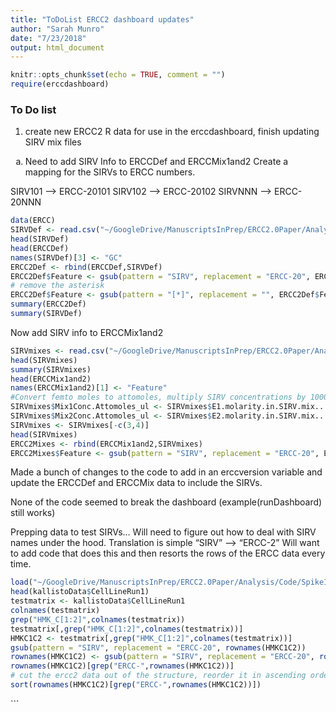 ```yaml
---
title: "ToDoList ERCC2 dashboard updates"
author: "Sarah Munro"
date: "7/23/2018"
output: html_document
---
```


```r
knitr::opts_chunk$set(echo = TRUE, comment = "")
require(erccdashboard)
```

### To Do list

1. create new ERCC2 R data for use in the erccdashboard, finish updating SIRV mix files
  a. Need to add SIRV Info to ERCCDef and ERCCMix1and2
  Create a mapping for the SIRVs to ERCC numbers.

  SIRV101 --> ERCC-20101
  SIRV102 --> ERCC-20102
  SIRVNNN --> ERCC-20NNN


```r
data(ERCC)
SIRVDef <- read.csv("~/GoogleDrive/ManuscriptsInPrep/ERCC2.0Paper/Analysis/Code/SpikeInValidationMS/data/SIRVDef.csv")
head(SIRVDef)
head(ERCCDef)
names(SIRVDef)[3] <- "GC"
ERCC2Def <- rbind(ERCCDef,SIRVDef)
ERCC2Def$Feature <- gsub(pattern = "SIRV", replacement = "ERCC-20", ERCC2Def$Feature)
# remove the asterisk
ERCC2Def$Feature <- gsub(pattern = "[*]", replacement = "", ERCC2Def$Feature)
summary(ERCC2Def)
summary(SIRVDef)
```

Now add SIRV info to ERCCMix1and2

```r

SIRVmixes <- read.csv("~/GoogleDrive/ManuscriptsInPrep/ERCC2.0Paper/Analysis/Code/SpikeInValidationMS/data/SIRVMixesE0E1E2.csv")
head(SIRVmixes)
summary(SIRVmixes)
head(ERCCMix1and2)
names(ERCCMix1and2)[1] <- "Feature"
#Convert femto moles to attomoles, multiply SIRV concentrations by 1000
SIRVmixes$Mix1Conc.Attomoles_ul <- SIRVmixes$E1.molarity.in.SIRV.mix...fmoles.µl.*1000
SIRVmixes$Mix2Conc.Attomoles_ul <- SIRVmixes$E2.molarity.in.SIRV.mix...fmoles.µl.*1000
SIRVmixes <- SIRVmixes[-c(3,4)]
head(SIRVmixes)
ERCC2Mixes <- rbind(ERCCMix1and2,SIRVmixes)
ERCC2Mixes$Feature <- gsub(pattern = "SIRV", replacement = "ERCC-20", ERCC2Mixes$Feature)

```
Made a bunch of changes to the code to add in an erccversion variable and update the ERCCDef and ERCCMix data to include the SIRVs.

None of the code seemed to break the dashboard (example(runDashboard) still works)

Prepping data to test SIRVs...
Will need to figure out how to deal with SIRV names under the hood. Translation is simple
"SIRV" --> "ERCC-2"
Will want to add code that does this and then resorts the rows of the ERCC data every time.

```r
load("~/GoogleDrive/ManuscriptsInPrep/ERCC2.0Paper/Analysis/Code/SpikeInValidationMS/data/isoformCounts.RData")
head(kallistoData$CellLineRun1)
testmatrix <- kallistoData$CellLineRun1
colnames(testmatrix)
grep("HMK_C[1:2]",colnames(testmatrix))
testmatrix[,grep("HMK_C[1:2]",colnames(testmatrix))]
HMKC1C2 <- testmatrix[,grep("HMK_C[1:2]",colnames(testmatrix))]
gsub(pattern = "SIRV", replacement = "ERCC-20", rownames(HMKC1C2))
rownames(HMKC1C2) <- gsub(pattern = "SIRV", replacement = "ERCC-20", rownames(HMKC1C2))
rownames(HMKC1C2)[grep("ERCC-",rownames(HMKC1C2))]
# cut the ercc2 data out of the structure, reorder it in ascending order and tack it back on to the top of the data frame
sort(rownames(HMKC1C2)[grep("ERCC-",rownames(HMKC1C2))])
```



```
